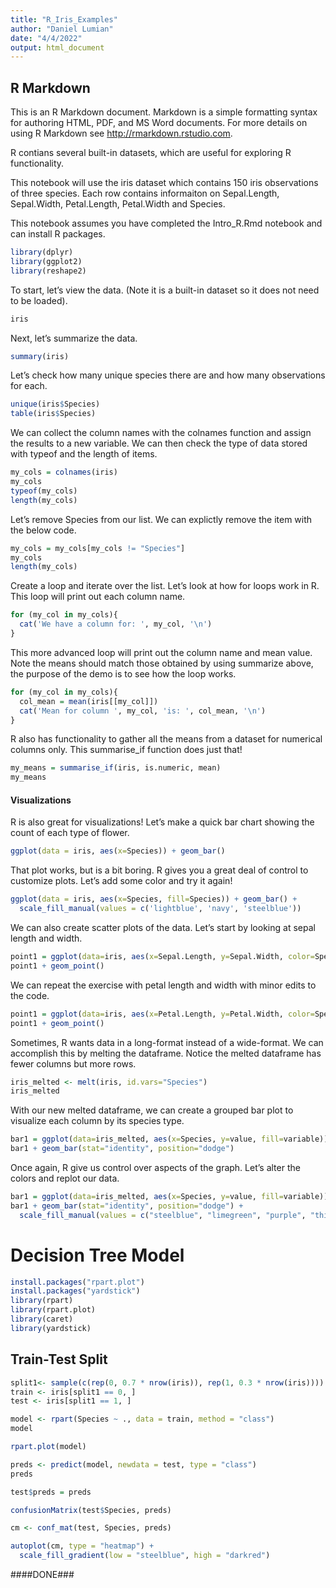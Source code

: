 ```yaml
---
title: "R_Iris_Examples"
author: "Daniel Lumian"
date: "4/4/2022"
output: html_document
---
```


## R Markdown

This is an R Markdown document. Markdown is a simple formatting syntax for authoring HTML, PDF, and MS Word documents. For more details on using R Markdown see <http://rmarkdown.rstudio.com>.

R contians several built-in datasets, which are useful for exploring R functionality. 

This notebook will use the iris dataset which contains 150 iris observations of three species.
Each row contains informaiton on Sepal.Length, Sepal.Width, Petal.Length, Petal.Width and Species.

This notebook assumes you have completed the Intro_R.Rmd notebook and can install R packages. 
```r
library(dplyr)
library(ggplot2)
library(reshape2)
```

To start, let's view the data. (Note it is a built-in dataset so it does not need to be loaded).

```r
iris
```

Next, let's summarize the data.
```r
summary(iris)
```

Let's check how many unique species there are and how many observations for each.
```r
unique(iris$Species)
table(iris$Species)
```

We can collect the column names with the colnames function and assign the results to a new variable.
We can then check the type of data stored with typeof and the length of items.
```r
my_cols = colnames(iris)
my_cols
typeof(my_cols)
length(my_cols)
```

Let's remove Species from our list. 
We can explictly remove the item with the below code.
```r
my_cols = my_cols[my_cols != "Species"]
my_cols
length(my_cols)
```

Create a loop and iterate over the list.
Let's look at how for loops work in R. This loop will print out each column name.
```r
for (my_col in my_cols){
  cat('We have a column for: ', my_col, '\n')
}
```

This more advanced loop will print out the column name and mean value.
Note the means should match those obtained by using summarize above,
the purpose of the demo is to see how the loop works. 
```r
for (my_col in my_cols){
  col_mean = mean(iris[[my_col]])
  cat('Mean for column ', my_col, 'is: ', col_mean, '\n')
}
```

R also has functionality to gather all the means from a dataset for numerical columns only.
This summarise_if function does just that! 
```r
my_means = summarise_if(iris, is.numeric, mean)
my_means
```
#### Visualizations ####
R is also great for visualizations! Let's make a quick bar chart showing the count of each type of flower. 
```r
ggplot(data = iris, aes(x=Species)) + geom_bar()
```
That plot works, but is a bit boring. R gives you a great deal of control to customize plots.
Let's add some color and try it again! 
```r
ggplot(data = iris, aes(x=Species, fill=Species)) + geom_bar() +
  scale_fill_manual(values = c('lightblue', 'navy', 'steelblue'))
```
We can also create scatter plots of the data. Let's start by looking at sepal length and width.
```r
point1 = ggplot(data=iris, aes(x=Sepal.Length, y=Sepal.Width, color=Species))
point1 + geom_point()
```

We can repeat the exercise with petal length and width with minor edits to the code.
```r
point1 = ggplot(data=iris, aes(x=Petal.Length, y=Petal.Width, color=Species))
point1 + geom_point() 
```

Sometimes, R wants data in a long-format instead of a wide-format. 
We can accomplish this by melting the dataframe.
Notice the melted dataframe has fewer columns but more rows. 
```r
iris_melted <- melt(iris, id.vars="Species")
iris_melted
```

With our new melted dataframe, we can create a grouped bar plot to visualize each column
by its species type.
```r
bar1 = ggplot(data=iris_melted, aes(x=Species, y=value, fill=variable))
bar1 + geom_bar(stat="identity", position="dodge") 
```
Once again, R give us control over aspects of the graph. Let's alter the colors and replot our data.
```r
bar1 = ggplot(data=iris_melted, aes(x=Species, y=value, fill=variable))
bar1 + geom_bar(stat="identity", position="dodge") +
  scale_fill_manual(values = c("steelblue", "limegreen", "purple", "thistle"))
```

# Decision Tree Model # 
```r
install.packages("rpart.plot")
install.packages("yardstick")
library(rpart)
library(rpart.plot)
library(caret)
library(yardstick)
```

## Train-Test Split ##

```r
split1<- sample(c(rep(0, 0.7 * nrow(iris)), rep(1, 0.3 * nrow(iris))))
train <- iris[split1 == 0, ]            
test <- iris[split1 == 1, ]
```

```r
model <- rpart(Species ~ ., data = train, method = "class")
model
```
```r
rpart.plot(model)
```
```r
preds <- predict(model, newdata = test, type = "class")
preds
```
```r
test$preds = preds
```

```r
confusionMatrix(test$Species, preds)
```
```r
cm <- conf_mat(test, Species, preds)

autoplot(cm, type = "heatmap") +
  scale_fill_gradient(low = "steelblue", high = "darkred")
```


####DONE###